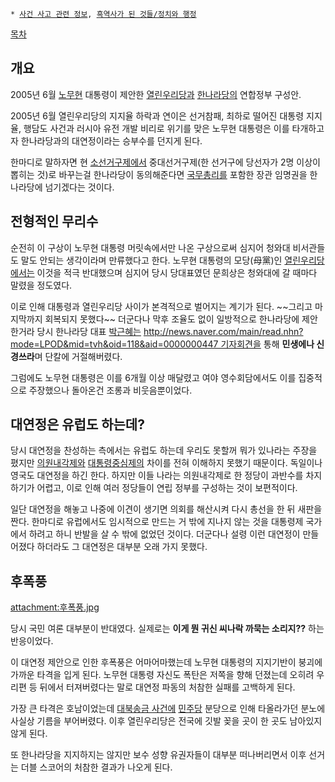  * [[사건 사고 관련 정보]], [[흑역사가 된 것들/정치와 행정]]

[[목차]]
== 개요 ==
2005년 6월 [[노무현]] 대통령이 제안한 [[열린우리당]]과 [[한나라당]]의 연합정부 구성안.

2005년 6월 열린우리당의 지지율 하락과 연이은 선거참패, 최하로 떨어진 대통령 지지율, 행담도 사건과 러시아 유전 개발 비리로 위기를 맞은 노무현 대통령은 이를 타개하고자 한나라당과의 대연정이라는 승부수를 던지게 된다.

한마디로 말하자면 현 [[소선거구제]]에서 중대선거구제(한 선거구에 당선자가 2명 이상이 뽑히는 것)로 바꾸는걸 한나라당이 동의해준다면 [[국무총리]]를 포함한 장관 임명권을 한나라당에 넘기겠다는 것이다.

== 전형적인 무리수 ==
순전히 이 구상이 노무현 대통령 머릿속에서만 나온 구상으로써 심지어 청와대 비서관들도 말도 안되는 생각이라며 만류했다고 한다. 노무현 대통령의 모당(母黨)인 [[열린우리당]]에서는 이것을 적극 반대했으며 심지어 당시 당대표였던 문희상은 청와대에 갈 때마다 말렸을 정도였다.

이로 인해 대통령과 열린우리당 사이가 본격적으로 벌어지는 계기가 된다. ~~그리고 마지막까지 회복되지 못했다~~ 더군다나 막후 조율도 없이 일방적으로 한나라당에 제안한거라 당시 한나라당 대표 [[박근혜]]는 [[http://news.naver.com/main/read.nhn?mode=LPOD&mid=tvh&oid=118&aid=0000000447 기자회견]]을 통해 '''민생에나 신경쓰라'''며 단칼에 거절해버렸다.

그럼에도 노무현 대통령은 이를 6개월 이상 매달렸고 여야 영수회담에서도 이를 집중적으로 주장했으나 돌아온건 조롱과 비웃음뿐이었다.

== 대연정은 유럽도 하는데? ==
당시 대연정을 찬성하는 측에서는 유럽도 하는데 우리도 못할꺼 뭐가 있나라는 주장을 폈지만 [[의원내각제]]와 [[대통령중심제]]의 차이를 전혀 이해하지 못했기 때문이다. 독일이나 영국도 대연정을 하긴 한다. 하지만 이들 나라는 의원내각제로 한 정당이 과반수를 차지하기가 어렵고, 이로 인해 여러 정당들이 연립 정부를 구성하는 것이 보편적이다. 

일단 대연정을 해놓고 나중에 이견이 생기면 의회를 해산시켜 다시 총선을 한 뒤 새판을 짠다. 한마디로 유럽에서도 임시적으로 만드는 거 밖에 지나지 않는 것을 대통령제 국가에서 하려고 하니 반발을 살 수 밖에 없었던 것이다. 더군다나 설령 이런 대연정이 만들어졌다 하더라도 그 대연정은 대부분 오래 가지 못했다.

== 후폭풍 ==
attachment:후폭풍.jpg

당시 국민 여론 대부분이 반대였다. 실제로는 '''이게 뭔 귀신 씨나락 까묵는 소리지??''' 하는 반응이었다.

이 대연정 제안으로 인한 후폭풍은 어마어마했는데 노무현 대통령의 지지기반이 붕괴에 가까운 타격을 입게 된다. 노무현 대통령 자신도 폭탄은 저쪽을 향해 던졌는데 오히려 우리편 등 뒤에서 터져버렸다는 말로 대연정 파동의 처참한 실패를 고백하게 된다. 

가장 큰 타격은 호남이었는데 [[대북송금 사건]]에 [[민주당]] 분당으로 인해 타올라가던 분노에 사실상 기름을 부어버렸다. 이후 열린우리당은 전국에 깃발 꽂을 곳이 한 곳도 남아있지 않게 된다.

또 한나라당을 지지하지는 않지만 보수 성향 유권자들이 대부분 떠나버리면서 이후 선거는 더블 스코어의 처참한 결과가 나오게 된다.
